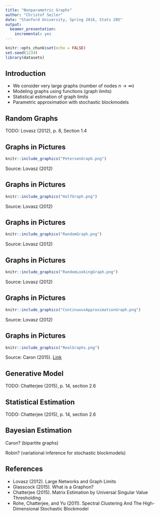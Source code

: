```yaml
---
title: "Nonparametric Graphs"
author: "Christof Seiler"
date: "Stanford University, Spring 2016, Stats 205"
output:
  beamer_presentation:
    incremental: yes
---
```


```r
knitr::opts_chunk$set(echo = FALSE)
set.seed(1234)
library(datasets)
```

## Introduction

* We consider very large graphs (number of nodes $n \to \infty$)
* Modeling graphs using functions (graph limits)
* Statistical estimation of graph limits
* Parametric approximation with stochastic blockmodels

## Random Graphs

TODO: Lovasz (2012), p. 8, Section 1.4

## Graphs in Pictures

```r
knitr::include_graphics("PetersenGraph.png")
```

Source: Lovasz (2012)

## Graphs in Pictures

```r
knitr::include_graphics("HalfGraph.png")
```

Source: Lovasz (2012)

## Graphs in Pictures

```r
knitr::include_graphics("RandomGraph.png")
```

Source: Lovasz (2012)

## Graphs in Pictures

```r
knitr::include_graphics("RandomLookingGraph.png")
```

Source: Lovasz (2012)

## Graphs in Pictures

```r
knitr::include_graphics("ContinuousApproximationGraph.png")
```

Source: Lovasz (2012)

## Graphs in Pictures

```r
knitr::include_graphics("RealGraphs.png")
```

Source: Caron (2015). [Link](http://www.stats.ox.ac.uk/~caron/slides/Caron_sparsenetworks.pdf)

## Generative Model

TODO: Chatterjee (2015), p. 14, section 2.6

## Statistical Estimation

TODO: Chatterjee (2015), p. 14, section 2.6

## Bayesian Estimation

Caron? (bipartite graphs)

Robin? (variational inference for stochastic blockmodels)

## References

* Lovasz (2012). Large Networks and Graph Limits
* Glasscock (2015). What is a Graphon?
* Chatterjee (2015). Matrix Estimation by Universal Singular Value Thresholding
* Rohe, Chatterjee, and Yu (2011). Spectral Clustering And The High-Dimensional Stochastic Blockmodel
